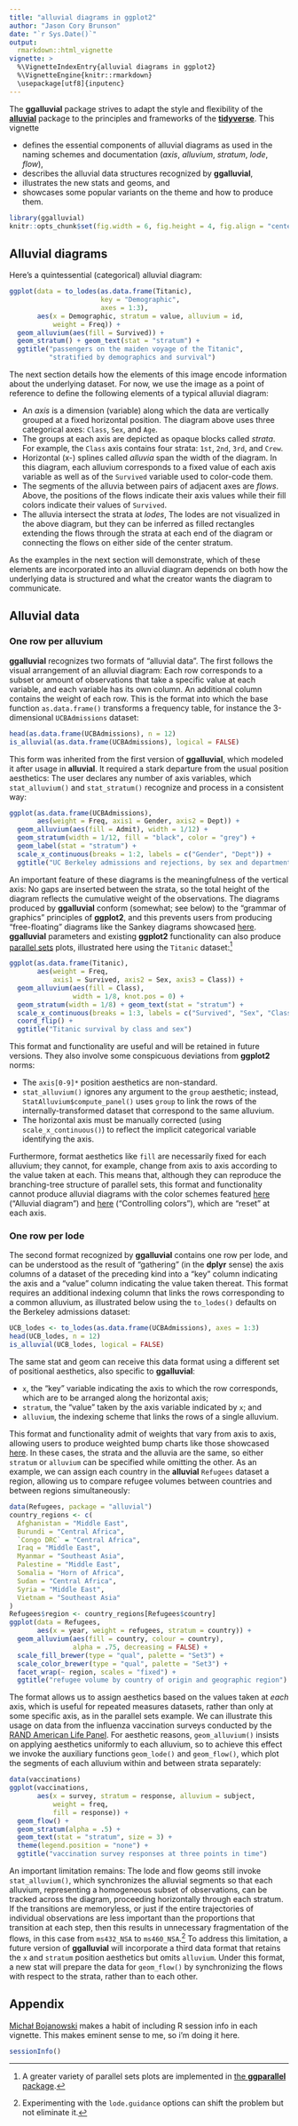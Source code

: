 ```yaml
---
title: "alluvial diagrams in ggplot2"
author: "Jason Cory Brunson"
date: "`r Sys.Date()`"
output:
  rmarkdown::html_vignette
vignette: >
  %\VignetteIndexEntry{alluvial diagrams in ggplot2}
  %\VignetteEngine{knitr::rmarkdown}
  \usepackage[utf8]{inputenc}
---
```


The **ggalluvial** package strives to adapt the style and flexibility of the [**alluvial**](https://github.com/mbojan/alluvial) package to the principles and frameworks of the [**tidyverse**](https://github.com/tidyverse).
This vignette

- defines the essential components of alluvial diagrams as used in the naming schemes and documentation (*axis*, *alluvium*, *stratum*, *lode*, *flow*),
- describes the alluvial data structures recognized by **ggalluvial**,
- illustrates the new stats and geoms, and
- showcases some popular variants on the theme and how to produce them.

```r
library(ggalluvial)
knitr::opts_chunk$set(fig.width = 6, fig.height = 4, fig.align = "center")
```

## Alluvial diagrams

Here's a quintessential (categorical) alluvial diagram:

```r
ggplot(data = to_lodes(as.data.frame(Titanic),
                       key = "Demographic",
                       axes = 1:3),
       aes(x = Demographic, stratum = value, alluvium = id,
           weight = Freq)) +
  geom_alluvium(aes(fill = Survived)) +
  geom_stratum() + geom_text(stat = "stratum") +
  ggtitle("passengers on the maiden voyage of the Titanic",
          "stratified by demographics and survival")
```

The next section details how the elements of this image encode information about the underlying dataset.
For now, we use the image as a point of reference to define the following elements of a typical alluvial diagram:

- An *axis* is a dimension (variable) along which the data are vertically grouped at a fixed horizontal position. The diagram above uses three categorical axes: `Class`, `Sex`, and `Age`.
- The groups at each axis are depicted as opaque blocks called *strata*. For example, the `Class` axis contains four strata: `1st`, `2nd`, `3rd`, and `Crew`.
- Horizontal (x-) splines called *alluvia* span the width of the diagram. In this diagram, each alluvium corresponds to a fixed value of each axis variable as well as of the `Survived` variable used to color-code them.
- The segments of the alluvia between pairs of adjacent axes are *flows*. Above, the positions of the flows indicate their axis values while their fill colors indicate their values of `Survived`.
- The alluvia intersect the strata at *lodes*, The lodes are not visualized in the above diagram, but they can be inferred as filled rectangles extending the flows through the strata at each end of the diagram or connecting the flows on either side of the center stratum.

As the examples in the next section will demonstrate, which of these elements are incorporated into an alluvial diagram depends on both how the underlying data is structured and what the creator wants the diagram to communicate.

## Alluvial data

### One row per alluvium

**ggalluvial** recognizes two formats of "alluvial data". The first follows the visual arrangement of an alluvial diagram: Each row corresponds to a subset or amount of observations that take a specific value at each variable, and each variable has its own column. An additional column contains the weight of each row. This is the format into which the base function `as.data.frame()` transforms a frequency table, for instance the 3-dimensional `UCBAdmissions` dataset:

```r
head(as.data.frame(UCBAdmissions), n = 12)
is_alluvial(as.data.frame(UCBAdmissions), logical = FALSE)
```

This form was inherited from the first version of **ggalluvial**, which modeled it after usage in **alluvial**. It required a stark departure from the usual position aesthetics: The user declares any number of axis variables, which `stat_alluvium()` and `stat_stratum()` recognize and process in a consistent way:

```r
ggplot(as.data.frame(UCBAdmissions),
       aes(weight = Freq, axis1 = Gender, axis2 = Dept)) +
  geom_alluvium(aes(fill = Admit), width = 1/12) +
  geom_stratum(width = 1/12, fill = "black", color = "grey") +
  geom_label(stat = "stratum") +
  scale_x_continuous(breaks = 1:2, labels = c("Gender", "Dept")) +
  ggtitle("UC Berkeley admissions and rejections, by sex and department")
```

An important feature of these diagrams is the meaningfulness of the vertical axis: No gaps are inserted between the strata, so the total height of the diagram reflects the cumulative weight of the observations. The diagrams produced by **ggalluvial** conform (somewhat; see below) to the "grammar of graphics" principles of **ggplot2**, and this prevents users from producing "free-floating" diagrams like the Sankey diagrams showcased [here](https://developers.google.com/chart/interactive/docs/gallery/sankey).
**ggalluvial** parameters and existing **ggplot2** functionality can also produce [parallel sets](https://eagereyes.org/parallel-sets) plots, illustrated here using the `Titanic` dataset:[^ggparallel]

[^ggparallel]: A greater variety of parallel sets plots are implemented in [the **ggparallel** package](https://github.com/heike/ggparallel).

```r
ggplot(as.data.frame(Titanic),
       aes(weight = Freq,
           axis1 = Survived, axis2 = Sex, axis3 = Class)) +
  geom_alluvium(aes(fill = Class),
                width = 1/8, knot.pos = 0) +
  geom_stratum(width = 1/8) + geom_text(stat = "stratum") +
  scale_x_continuous(breaks = 1:3, labels = c("Survived", "Sex", "Class")) +
  coord_flip() +
  ggtitle("Titanic survival by class and sex")
```

This format and functionality are useful and will be retained in future versions. They also involve some conspicuous deviations from **ggplot2** norms:

- The `axis[0-9]*` position aesthetics are non-standard.
- `stat_alluvium()` ignores any argument to the `group` aesthetic; instead, `StatAlluvium$compute_panel()` uses `group` to link the rows of the internally-transformed dataset that correspond to the same alluvium.
- The horizontal axis must be manually corrected (using `scale_x_continuous()`) to reflect the implicit categorical variable identifying the axis.

Furthermore, format aesthetics like `fill` are necessarily fixed for each alluvium; they cannot, for example, change from axis to axis according to the value taken at each. This means that, although they can reproduce the branching-tree structure of parallel sets, this format and functionality cannot produce alluvial diagrams with the color schemes featured [here](https://epijim.uk/code-snippets/eq5d/) ("Alluvial diagram") and [here](https://developers.google.com/chart/interactive/docs/gallery/sankey) ("Controlling colors"), which are "reset" at each axis.

### One row per lode

The second format recognized by **ggalluvial** contains one row per lode, and can be understood as the result of "gathering" (in the **dplyr** sense) the axis columns of a dataset of the preceding kind into a "key" column indicating the axis and a "value" column indicating the value taken thereat. This format requires an additional indexing column that links the rows corresponding to a common alluvium, as illustrated below using the `to_lodes()` defaults on the Berkeley admissions dataset:

```r
UCB_lodes <- to_lodes(as.data.frame(UCBAdmissions), axes = 1:3)
head(UCB_lodes, n = 12)
is_alluvial(UCB_lodes, logical = FALSE)
```

The same stat and geom can receive this data format using a different set of positional aesthetics, also specific to **ggalluvial**:

- `x`, the "key" variable indicating the axis to which the row corresponds, which are to be arranged along the horizontal axis;
- `stratum`, the "value" taken by the axis variable indicated by `x`; and
- `alluvium`, the indexing scheme that links the rows of a single alluvium.

This format and functionality admit of weights that vary from axis to axis, allowing users to produce weighted bump charts like those showcased [here](http://imgur.com/gallery/gI5p7). In these cases, the strata and the alluvia are the same, so either `stratum` or `alluvium` can be specified while omitting the other. As an example, we can assign each country in the **alluvial** `Refugees` dataset a region, allowing us to compare refugee volumes between countries and between regions simultaneously:

```r
data(Refugees, package = "alluvial")
country_regions <- c(
  Afghanistan = "Middle East",
  Burundi = "Central Africa",
  `Congo DRC` = "Central Africa",
  Iraq = "Middle East",
  Myanmar = "Southeast Asia",
  Palestine = "Middle East",
  Somalia = "Horn of Africa",
  Sudan = "Central Africa",
  Syria = "Middle East",
  Vietnam = "Southeast Asia"
)
Refugees$region <- country_regions[Refugees$country]
ggplot(data = Refugees,
       aes(x = year, weight = refugees, stratum = country)) +
  geom_alluvium(aes(fill = country, colour = country),
                alpha = .75, decreasing = FALSE) +
  scale_fill_brewer(type = "qual", palette = "Set3") +
  scale_color_brewer(type = "qual", palette = "Set3") +
  facet_wrap(~ region, scales = "fixed") +
  ggtitle("refugee volume by country of origin and geographic region")
```

The format allows us to assign aesthetics based on the values taken at *each* axis, which is useful for repeated measures datasets, rather than only at some specific axis, as in the parallel sets example.
We can illustrate this usage on data from the influenza vaccination surveys conducted by the [RAND American Life Panel](https://alpdata.rand.org/).
For aesthetic reasons, `geom_alluvium()` insists on applying aesthetics uniformly to each alluvium, so to achieve this effect we invoke the auxiliary functions `geom_lode()` and `geom_flow()`, which plot the segments of each alluvium within and between strata separately:

```r
data(vaccinations)
ggplot(vaccinations,
       aes(x = survey, stratum = response, alluvium = subject,
           weight = freq,
           fill = response)) +
  geom_flow() +
  geom_stratum(alpha = .5) +
  geom_text(stat = "stratum", size = 3) +
  theme(legend.position = "none") +
  ggtitle("vaccination survey responses at three points in time")
```

An important limitation remains: The lode and flow geoms still invoke `stat_alluvium()`, which synchronizes the alluvial segments so that each alluvium, representing a homogeneous subset of observations, can be tracked across the diagram, proceeding horizontally through each stratum. If the transitions are memoryless, or just if the entire trajectories of individual observations are less important than the proportions that transition at each step, then this results in unnecessary fragmentation of the flows, in this case from `ms432_NSA` to `ms460_NSA`.[^lode.guidance] To address this limitation, a future version of **ggalluvial** will incorporate a third data format that retains the `x` and `stratum` position aesthetics but omits `alluvium`. Under this format, a new stat will prepare the data for `geom_flow()` by synchronizing the flows with respect to the strata, rather than to each other.

[^lode.guidance]: Experimenting with the `lode.guidance` options can shift the problem but not eliminate it.

## Appendix

[Michał Bojanowski](https://github.com/mbojan) makes a habit of including R session info in each vignette. This makes eminent sense to me, so i'm doing it here.

```r
sessionInfo()
```
